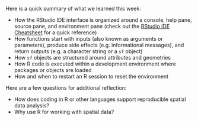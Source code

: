 Here is a quick summary of what we learned this week:

-   How the RStudio IDE interface is organized around a console, help pane, source pane, and environment pane (check out the [RStudio IDE Cheatsheet](https://rstudio.github.io/cheatsheets/rstudio-ide.pdf) for a quick reference)
-   How functions start with inputs (also known as arguments or parameters), produce side effects (e.g. informational messages), and return outputs (e.g. a character string or a `sf` object)
-   How `sf` objects are structured around attributes and geometries
- How R code is executed within a development environment where packages or objects are loaded
-   How and when to restart an R session to reset the environment

Here are a few questions for additional reflection:

-   How does coding in R or other languages support reproducible spatial data analysis?
-   Why use R for working with spatial data?
